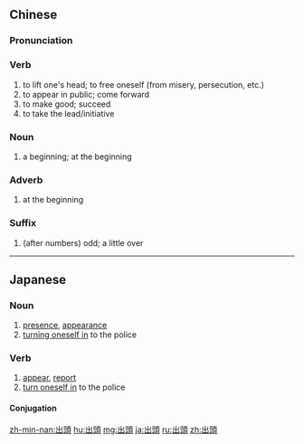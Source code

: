 {{also|出头}}
==Chinese==
{{zh-forms|s=出头}}

===Pronunciation===
{{zh-pron
|m=chūtóu
|c=ceot1 tau4
|h=pfs=chhut-thèu
|mn=chhut-thâu
|cat=v,n,adv,suf
}}

===Verb===
{{zh-verb}}

# to lift one's head; to free oneself (from misery, persecution, etc.)
# to appear in public; come forward
# to make good; succeed
# to take the lead/initiative

===Noun===
{{zh-noun}}

# a beginning; at the beginning

===Adverb===
{{zh-adv}}

# at the beginning

===Suffix===
{{zh-suf}}

# (after numbers) odd; a little over

----

==Japanese==
{{ja-kanjitab|しゅつ|とう|k1=しゅっ|yomi=on}}

===Noun===
{{ja-noun|しゅっとう}}

# [[presence]], [[appearance]]
# [[turn in|turning oneself in]] to the police

===Verb===
{{ja-verb-suru|しゅっとう}}

# [[appear]], [[report]]
# [[turn in|turn oneself in]] to the police

====Conjugation====
{{ja-suru|しゅっとう}}

[[zh-min-nan:出頭]]
[[hu:出頭]]
[[mg:出頭]]
[[ja:出頭]]
[[ru:出頭]]
[[zh:出頭]]